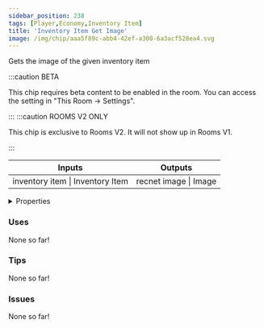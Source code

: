```yaml
---
sidebar_position: 238
tags: [Player,Economy,Inventory Item]
title: 'Inventory Item Get Image'
image: /img/chip/aaa5f89c-abb4-42ef-a300-6a3acf528ea4.svg
---
```


Gets the image of the given inventory item

:::caution BETA

This chip requires beta content to be enabled in the room. You can access the setting in "This Room -> Settings".

:::
:::caution ROOMS V2 ONLY

This chip is exclusive to Rooms V2. It will not show up in Rooms V1.

:::


<IChip uuid="aaa5f89c-abb4-42ef-a300-6a3acf528ea4"/>

<table><thead><tr><th>Inputs</th><th>Outputs</th></tr></thead><tbody><tr><td>inventory item | Inventory Item</td><td>recnet image | Image</td></tr></tbody></table>

<details>
  <summary>Properties</summary>
  <div>
    <div>
    <table>
      <tbody>
        <tr>
          <td>Is beta required?</td>
          <td>Yes</td>
        </tr>
        <tr>
          <td>Is chip a trolling risk?</td>
          <td>No</td>
        </tr>
        <tr>
          <td>Is chip a role assignment risk?</td>
          <td>No</td>
        </tr>
        <tr>
          <td>Chip UUID</td>
          <td>aaa5f89c-abb4-42ef-a300-6a3acf528ea4</td>
        </tr>
        <tr>
          <td>Room availability</td>
          <td>Rooms V2 only</td>
        </tr>
      </tbody>
    </table>
    </div>
  </div>
</details>

### Uses

None so far!

### Tips

None so far!

### Issues

None so far!
